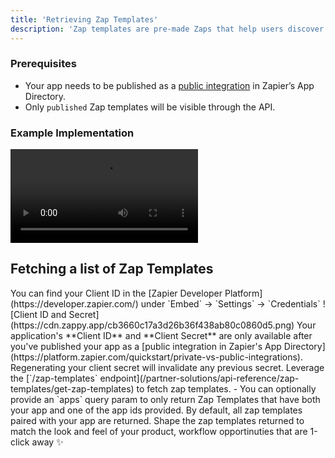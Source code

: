 ```yaml
---
title: 'Retrieving Zap Templates'
description: 'Zap templates are pre-made Zaps that help users discover popular use cases for automating their work. Each template features a specific use case and the apps needed for it to work.'
---
```


### Prerequisites

- Your app needs to be published as a [public integration](https://platform.zapier.com/quickstart/private-vs-public-integrations) in Zapier’s App Directory.
- Only `published` Zap templates will be visible through the API.


### Example Implementation 

<Frame caption="Wufoo uses the /zap-templates endpoint to retrieve raw data about their Zap Templates to customize the look and feel of how they are surfaced to users within their own integration directory.">
  <video
  controls
  className="w-full aspect-video"
  src="https://cdn.zappy.app/f25a20ea30b58eec65888744e939a497.mp4"
></video>
</Frame>

## Fetching a list of Zap Templates

<Steps>
    <Step title="Get your Client ID">
    You can find your Client ID in the [Zapier Developer Platform](https://developer.zapier.com/) under `Embed` → `Settings` → `Credentials`
      <Frame>
        ![Client ID and Secret](https://cdn.zappy.app/cb3660c17a3d26b36f438ab80c0860d5.png)
      </Frame>
      <Warning>
        Your application's **Client ID** and **Client Secret** are only available after you've published your app as a [public integration in Zapier's App Directory](https://platform.zapier.com/quickstart/private-vs-public-integrations).
      </Warning>
      <Info>
        Regenerating your client secret will invalidate any previous secret.
      </Info>
    </Step>
    <Step title="Create your request, and filter as needed">
        Leverage the [`/zap-templates` endpoint](/partner-solutions/api-reference/zap-templates/get-zap-templates) to fetch zap templates.
        - You can optionally provide an `apps` query param to only return Zap Templates that have both your app and one of the app ids provided. 
        <Info>By default, all zap templates paired with your app are returned.</Info>
    </Step>
    <Step title="Integrate with your product">
        Shape the zap templates returned to match the look and feel of your product,  workflow opportinuties that are 1-click away ✨
    </Step>
</Steps>